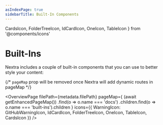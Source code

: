 ```yaml
---
asIndexPage: true
sidebarTitle: Built-In Components
---
```


  CardsIcon,
  FolderTreeIcon,
  IdCardIcon,
  OneIcon,
  TableIcon
} from '@components/icons'

# Built-Ins

Nextra includes a couple of built-in components that you can use to better style
your content:

{/* `pageMap` prop will be removed once Nextra will add dynamic routes in pageMap */}

<OverviewPage
  filePath={metadata.filePath}
  pageMap={
    (await getEnhancedPageMap())
      .find(o => o.name === 'docs')
      .children.find(o => o.name === 'built-ins').children
  }
  icons={{
    WarningIcon: GitHubWarningIcon,
    IdCardIcon,
    FolderTreeIcon,
    OneIcon,
    TableIcon,
    CardsIcon
  }}
/>
